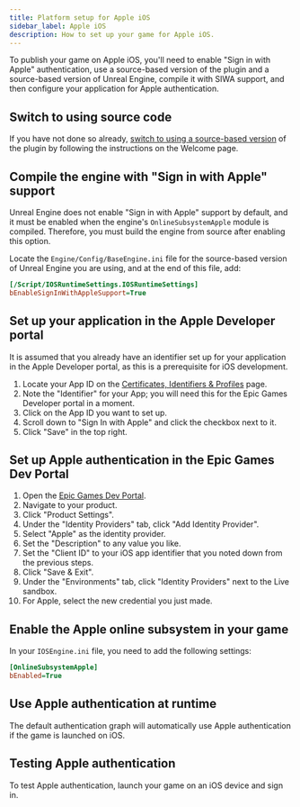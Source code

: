```yaml
---
title: Platform setup for Apple iOS
sidebar_label: Apple iOS
description: How to set up your game for Apple iOS.
---
```


To publish your game on Apple iOS, you'll need to enable "Sign in with Apple" authentication, use a source-based version of the plugin and a source-based version of Unreal Engine, compile it with SIWA support, and then configure your application for Apple authentication.

## Switch to using source code

If you have not done so already, [switch to using a source-based version](../index.mdx#source-code-access) of the plugin by following the instructions on the Welcome page.

## Compile the engine with "Sign in with Apple" support

Unreal Engine does not enable "Sign in with Apple" support by default, and it must be enabled when the engine's `OnlineSubsystemApple` module is compiled. Therefore, you must build the engine from source after enabling this option.

Locate the `Engine/Config/BaseEngine.ini` file for the source-based version of Unreal Engine you are using, and at the end of this file, add:

```ini
[/Script/IOSRuntimeSettings.IOSRuntimeSettings]
bEnableSignInWithAppleSupport=True
```

## Set up your application in the Apple Developer portal

It is assumed that you already have an identifier set up for your application in the Apple Developer portal, as this is a prerequisite for iOS development.

1. Locate your App ID on the [Certificates, Identifiers & Profiles](https://developer.apple.com/account/resources/identifiers/list) page.
2. Note the "Identifier" for your App; you will need this for the Epic Games Developer portal in a moment.
3. Click on the App ID you want to set up.
4. Scroll down to "Sign In with Apple" and click the checkbox next to it.
5. Click "Save" in the top right.

## Set up Apple authentication in the Epic Games Dev Portal

1. Open the [Epic Games Dev Portal](https://dev.epicgames.com/).
2. Navigate to your product.
3. Click "Product Settings".
4. Under the "Identity Providers" tab, click "Add Identity Provider".
5. Select "Apple" as the identity provider.
6. Set the "Description" to any value you like.
7. Set the "Client ID" to your iOS app identifier that you noted down from the previous steps.
8. Click "Save & Exit".
9. Under the "Environments" tab, click "Identity Providers" next to the Live sandbox.
10. For Apple, select the new credential you just made.

## Enable the Apple online subsystem in your game

In your `IOSEngine.ini` file, you need to add the following settings:

```ini
[OnlineSubsystemApple]
bEnabled=True
```

## Use Apple authentication at runtime

The default authentication graph will automatically use Apple authentication if the game is launched on iOS.

## Testing Apple authentication

To test Apple authentication, launch your game on an iOS device and sign in.
